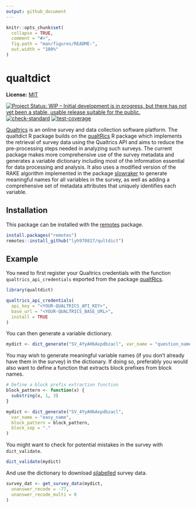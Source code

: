 ```yaml
---
output: github_document
---
```


<!-- README.md is generated from README.Rmd. Please edit that file -->

```r
knitr::opts_chunk$set(
  collapse = TRUE,
  comment = "#>",
  fig.path = "man/figures/README-",
  out.width = "100%"
)
```

# qualtdict

**License:** [MIT](https://opensource.org/licenses/MIT)

<!-- badges: start -->
[![Project Status: WIP – Initial development is in progress, but there has not yet been a stable, usable release suitable for the public.](https://www.repostatus.org/badges/latest/wip.svg)](https://www.repostatus.org/#wip)
[![check-standard](https://github.com/lyh970817/qualtdict/actions/workflows/check-standard.yaml/badge.svg)](https://github.com/lyh970817/qualtdict/actions/workflows/check-standard.yaml)
[![test-coverage](https://github.com/lyh970817/qualtdict/actions/workflows/test-coverage.yaml/badge.svg)](https://github.com/lyh970817/qualtdict/actions/workflows/test-coverage.yaml)
<!-- badges: end -->

[Qualtrics](https://www.qualtrics.com/) is an online survey and data
collection software platform. The qualtdict R package builds on the
[qualtRics](https://github.com/ropensci/qualtRics) R package which
implements the retrieval of survey data using the Qualtrics API and aims to
reduce the pre-processing steps needed in analyzing such surveys. The
current package makes more comprehensive use of the survey metadata and
generates a variable dictionary including most of the information essential
for data processing and analysis. It also uses a modified version of the
RAKE algorithm implemented in the package
[slowraker](https://github.com/cran/slowraker) to generate meaningful names
for all variables in the survey, as well as adding a comprehensive set of
metadata attributes that uniquely identifies each variable.

## Installation

This package can be installed with the
[remotes](https://cran.r-project.org/package=remotes) package.

```r
install.packages("remotes")
remotes::install_github("lyh970817/qultdict")
```

## Example

You need to first register your Qualtrics credentials with the function
`qualtrics_api_credentials` exported from the package 
[qualtRics](https://www.qualtrics.com/).


```r
library(qualtdict)

qualtrics_api_credentials(
  api_key = "<YOUR-QUALTRICS_API_KEY>",
  base_url = "<YOUR-QUALTRICS_BASE_URL>",
  install = TRUE
)
```

You can then generate a variable dictionary.

```r
mydict <- dict_generate("SV_4YyAHbAxpdbzacl", var_name = "question_name")
```

You may wish to generate meaningful variable names (if you don't already
have them in the survey) in the dictionary. If doing so, preferably you
would also want to define a function that extracts block prefixes from 
block names.

```r
# Define a block prefix extraction function
block_pattern <- function(x) {
  substring(x, 1, 3)
}

mydict <- dict_generate("SV_4YyAHbAxpdbzacl",
  var_name = "easy_name",
  block_pattern = block_pattern,
  block_sep = "."
)
```

You might want to check for potential mistakes in the survey with
`dict_validate`.

```r
dict_validate(mydict)
```

And use the dictionary to download
[sjlabelled](https://github.com/strengejacke/sjlabelled) survey data.

```r
survey_dat <- get_survey_data(mydict,
  unanswer_recode = -77,
  unanswer_recode_multi = 0
)
```
